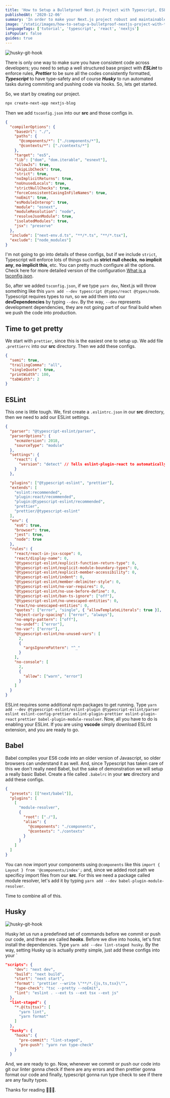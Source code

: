 ```yaml
---
title: 'How to Setup a Bulletproof Next.js Project with Typescript, ESLint, Prettier, Babel and Husky'
publishedAt: '2020-12-06'
summary: 'In order to make your Next.js project robust and maintainable, you should be using ESLint, Typescript, Husky and Prettier.'
image: '/static/images/how-to-setup-a-bulletproof-nextjs-project-with-typescript-eslint-prettier-babel-and-husky/husky-eslint-prettier.png'
languageTags: ['tutorial', 'typescript', 'react', 'nextjs']
isPopular: false
guides: true
---
```


![husky-git-hook](/static/images/how-to-setup-a-bulletproof-nextjs-project-with-typescript-eslint-prettier-babel-and-husky/husky-eslint-prettier.png)

There is only one way to make sure you have consistent code across developers;
you need to setup a well structured base project with **_ESLint_** to enforce rules, **_Prettier_** to be sure all the codes consistently formatted, **_Typescript_** to have type-safety
and of course **_Husky_** to run automated tasks during commiting and pushing code via hooks. So, lets get started.

So, we start by creating our project.

```bash
npx create-next-app nextjs-blog
```

Then we add `tsconfig.json` into our **src** and those configs in.

```json
{
  "compilerOptions": {
    "baseUrl": "./",
    "paths": {
      "@components/*": ["./components/*"],
      "@contexts/*": ["./contexts/*"]
    },
    "target": "es5",
    "lib": ["dom", "dom.iterable", "esnext"],
    "allowJs": true,
    "skipLibCheck": true,
    "strict": true,
    "noImplicitReturns": true,
    "noUnusedLocals": true,
    "strictNullChecks": true,
    "forceConsistentCasingInFileNames": true,
    "noEmit": true,
    "esModuleInterop": true,
    "module": "esnext",
    "moduleResolution": "node",
    "resolveJsonModule": true,
    "isolatedModules": true,
    "jsx": "preserve"
  },
  "include": ["next-env.d.ts", "**/*.ts", "**/*.tsx"],
  "exclude": ["node_modules"]
}
```

I'm not going to go into details of these configs, but if we include `strict`, Typescript will enforce lots of things such as **strict null checks**, **no implicit any**,
**no implicit this**, etc. You can pretty much configure all the options. Check here for more detailed version of the configuration [What is a tsconfig.json](https://www.typescriptlang.org/docs/handbook/tsconfig-json.html).

So, after we added `tsconfig.json`, if we type `yarn dev`, Next.js will throw something like this `yarn add --dev typescript @types/react @types/node`. Typescript requires types to run, so we add them into
our **devDependencies** by typing `--dev`. By the way, `--dev` represents development dependencies, they are not going part of our final build when we push the code into production.

## Time to get pretty

We start with `prettier`, since this is the easiest one to setup up. We add file `.prettierrc` into our **src** directory. Then we add these configs.

```json
{
  "semi": true,
  "trailingComma": "all",
  "singleQuote": true,
  "printWidth": 100,
  "tabWidth": 2
}
```

## ESLint

This one is little tough. We, first create a `.eslintrc.json` in our **src** directory, then we need to add our ESLint settings.

```json
{
  "parser": "@typescript-eslint/parser",
  "parserOptions": {
    "ecmaVersion": 2018,
    "sourceType": "module"
  },
  "settings": {
    "react": {
      "version": "detect" // Tells eslint-plugin-react to automatically detect the version of React to use
    }
  },

  "plugins": ["@typescript-eslint", "prettier"],
  "extends": [
    "eslint:recommended",
    "plugin:react/recommended",
    "plugin:@typescript-eslint/recommended",
    "prettier",
    "prettier/@typescript-eslint"
  ],
  "env": {
    "es6": true,
    "browser": true,
    "jest": true,
    "node": true
  },
  "rules": {
    "react/react-in-jsx-scope": 0,
    "react/display-name": 0,
    "@typescript-eslint/explicit-function-return-type": 0,
    "@typescript-eslint/explicit-module-boundary-types": 0,
    "@typescript-eslint/explicit-member-accessibility": 0,
    "@typescript-eslint/indent": 0,
    "@typescript-eslint/member-delimiter-style": 0,
    "@typescript-eslint/no-var-requires": 0,
    "@typescript-eslint/no-use-before-define": 0,
    "@typescript-eslint/ban-ts-ignore": ["off"],
    "@typescript-eslint/no-unescaped-entities": 0,
    "react/no-unescaped-entities": 0,
    "quotes": ["error", "single", { "allowTemplateLiterals": true }],
    "object-curly-spacing": ["error", "always"],
    "no-empty-pattern": ["off"],
    "no-undef": ["error"],
    "no-var": ["error"],
    "@typescript-eslint/no-unused-vars": [
      2,
      {
        "argsIgnorePattern": "^_"
      }
    ],
    "no-console": [
      2,
      {
        "allow": ["warn", "error"]
      }
    ]
  }
}
```

ESLint requires some additional npm packages to get running.
Type `yarn add --dev @typescript-eslint/eslint-plugin @typescript-eslint/parser` `eslint eslint-config-prettier eslint-plugin-prettier eslint-plugin-react`
`prettier babel-plugin-module-resolver`. Now, all you have to do is enabling your ESLint. If you are using **vscode** simply download ESLint extension, and you are ready to go.

## Babel

Babel compiles your ES6 code into an older version of Javascript, so older browsers can understand it as well. And, since Typescript has taken care of this we don't really need Babel, but the sake of demonstration
we will setup a really basic Babel. Create a file called `.babelrc` in your **src** directory and add these configs.

```json
{
  "presets": [["next/babel"]],
  "plugins": [
    [
      "module-resolver",
      {
        "root": ["./"],
        "alias": {
          "@components": "./components",
          "@contexts": "./contexts"
        }
      }
    ]
  ]
}
```

You can now import your components using `@components` like this `import { Layout } from '@components/index';` and, since we added root path we specificy import files from our **src**.
For this we need a package called module resolver, let's add it by typing `yarn add --dev babel-plugin-module-resolver`.

Time to combine all of this.

## Husky

![husky-git-hook](/static/images/how-to-setup-a-bulletproof-nextjs-project-with-typescript-eslint-prettier-babel-and-husky/husky.jpg)

Husky let us run a predefined set of commands before we commit or push our code, and these are called **_hooks_**. Before we dive into hooks, let's first install the dependencies.
Type `yarn add --dev lint-staged husky`. By the way, setting Husky up is actually pretty simple, just add these configs into your `

```json
"scripts": {
    "dev": "next dev",
    "build": "next build",
    "start": "next start",
    "format": "prettier --write \"**/*.{js,ts,tsx}\"",
    "type-check": "tsc --pretty --noEmit",
    "lint": "eslint . --ext ts --ext tsx --ext js"
  },
  "lint-staged": {
    "*.@(ts|tsx)": [
      "yarn lint",
      "yarn format"
    ]
  },
  "husky": {
    "hooks": {
      "pre-commit": "lint-staged",
      "pre-push": "yarn run type-check"
    }
  }
```

And, we are ready to go. Now, whenever we commit or push our code into git our linter gonna check if there are any errors and then prettier gonna format our code
and finally, typescript gonna run type check to see if there are any faulty types.

Thanks for reading 🥳🥳🥳.
